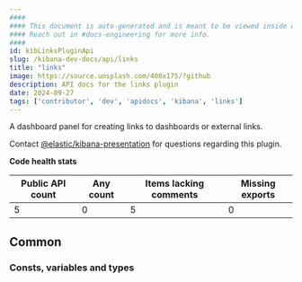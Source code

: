 ```yaml
---
####
#### This document is auto-generated and is meant to be viewed inside our experimental, new docs system.
#### Reach out in #docs-engineering for more info.
####
id: kibLinksPluginApi
slug: /kibana-dev-docs/api/links
title: "links"
image: https://source.unsplash.com/400x175/?github
description: API docs for the links plugin
date: 2024-09-27
tags: ['contributor', 'dev', 'apidocs', 'kibana', 'links']
---
```


A dashboard panel for creating links to dashboards or external links.

Contact [@elastic/kibana-presentation](https://github.com/orgs/elastic/teams/kibana-presentation) for questions regarding this plugin.

**Code health stats**

| Public API count  | Any count | Items lacking comments | Missing exports |
|-------------------|-----------|------------------------|-----------------|
| 5 | 0 | 5 | 0 |

## Common

### Consts, variables and types
<DocDefinitionList data={linksObj.common.misc}/>

